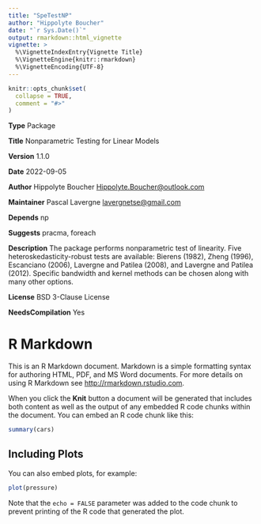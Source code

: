```yaml
---
title: "SpeTestNP"
author: "Hippolyte Boucher"
date: "`r Sys.Date()`"
output: rmarkdown::html_vignette
vignette: >
  %\VignetteIndexEntry{Vignette Title}
  %\VignetteEngine{knitr::rmarkdown}
  %\VignetteEncoding{UTF-8}
---
```


```r
knitr::opts_chunk$set(
  collapse = TRUE,
  comment = "#>"
)
```

**Type** Package

**Title** Nonparametric Testing for Linear Models

**Version** 1.1.0

**Date** 2022-09-05

**Author** Hippolyte Boucher <Hippolyte.Boucher@outlook.com>

**Maintainer** Pascal Lavergne <lavergnetse@gmail.com>

**Depends** np

**Suggests** pracma, foreach

**Description** The package performs nonparametric test of linearity. Five heteroskedasticity-robust tests are available: Bierens (1982), Zheng (1996), Escanciano (2006), Lavergne and Patilea (2008), and Lavergne and Patilea (2012). Specific bandwidth and kernel methods can be chosen along with many other options.

**License** BSD 3-Clause License

**NeedsCompilation** Yes


#


# R Markdown

This is an R Markdown document. Markdown is a simple formatting syntax for authoring HTML, PDF, and MS Word documents. For more details on using R Markdown see <http://rmarkdown.rstudio.com>.

When you click the **Knit** button a document will be generated that includes both content as well as the output of any embedded R code chunks within the document. You can embed an R code chunk like this:

```r
summary(cars)
```

## Including Plots

You can also embed plots, for example:

```r
plot(pressure)
```

Note that the `echo = FALSE` parameter was added to the code chunk to prevent printing of the R code that generated the plot.
